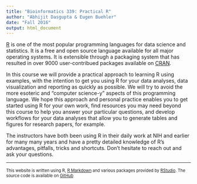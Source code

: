 ```yaml
---
title: "Bioinformatics 339: Practical R"
author: "Abhijit Dasgupta & Eugen Buehler"
date: "Fall 2016"
output: html_document
---
```


<a href="http://www.r-project.org" target="_blank">R</a> is one of the most popular programming languages for 
data science and statistics. It is a free and open source language available for 
all major operating systems. It is extensible through a packaging system that has resulted
in over 9000 user-contribued packages available on [CRAN](http://cran.r-project.org). 

In this course we will provide a practical approach to learning R using examples, with
the intention to get you using R for your data analyses, data visualization and reporting 
as quickly as possible. We will try to avoid the more esoteric and "computer science-y" aspects
of this programming language. We hope this approach and personal practice enables 
you to get started using R for your own work, find resources you may need beyond this
course to help you answer your particular questions, and develop workflows for your data
analyses that allow you to generate tables and figures for research papers, for example. 

The instructors have both been using R in their daily work at NIH and earlier for
many many years and have a pretty detailed knowledge of R's advantages, pitfalls, tricks 
and shortcuts. Don't hesitate to reach out and ask your questions. 

-----

<p style="font-size: 80%"> This website is written using R, <a href="http://rmarkdown.rstudio.com/index.html" target="_blank">R Markdown</a> and various packages provided by <a href="http://www.rstudio.com" target="_blank">RStudio</a>. 
The source code is available on <a href="https://github.com/araastat/BIOF339_PracticalR/tree/gh-pages" target="_blank">GitHub</a> </p>